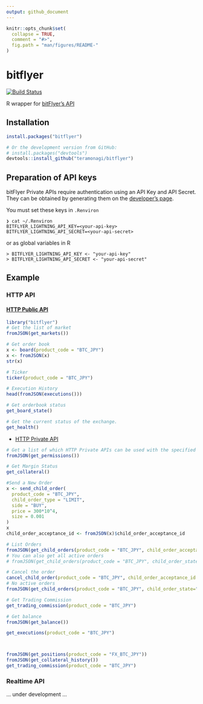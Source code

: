 ```yaml
---
output: github_document
---
```


<!-- README.md is generated from README.Rmd. Please edit that file -->

```r
knitr::opts_chunk$set(
  collapse = TRUE,
  comment = "#>",
  fig.path = "man/figures/README-"
)
```

# bitflyer 

[![Build Status](https://travis-ci.org/teramonagi/bitflyer.svg?branch=master)](https://travis-ci.org/teramonagi/bitflyer)

R wrapper for [bitFlyer's API](https://lightning.bitflyer.com/docs/api)

## Installation

```r
install.packages("bitflyer")

# Or the development version from GitHub:
# install.packages("devtools")
devtools::install_github("teramonagi/bitflyer")
```

## Preparation of API keys
bitFlyer Private APIs require authentication using an API Key and API Secret. 
They can be obtained by generating them on the [developer's page](https://lightning.bitflyer.com/developer).

You must set these keys in `.Renviron`
```
❯ cat ~/.Renviron 
BITFLYER_LIGHTNING_API_KEY=<your-api-key>
BITFLYER_LIGHTNING_API_SECRET=<your-api-secret>
```
or as global variables in R
```
> BITFLYER_LIGHTNING_API_KEY <- "your-api-key"
> BITFLYER_LIGHTNING_API_SECRET <- "your-api-secret"
```

## Example

### HTTP API
#### [HTTP Public API](https://lightning.bitflyer.com/docs/api#http-public-api)

```r
library("bitflyer")
# Get the list of market
fromJSON(get_markets())

# Get order book
x <- board(product_code = "BTC_JPY")
x <- fromJSON(x)
str(x)

# Ticker 
ticker(product_code = "BTC_JPY")

# Execution History
head(fromJSON(executions()))

# Get orderbook status
get_board_state()

# Get the current status of the exchange.
get_health()
```

- [HTTP Private API](https://lightning.bitflyer.com/docs/api#http-private-api)

```r
# Get a list of which HTTP Private APIs can be used with the specified API key
fromJSON(get_permissions())

# Get Margin Status
get_collateral()

#Send a New Order
x <- send_child_order(
  product_code = "BTC_JPY", 
  child_order_type = "LIMIT", 
  side = "BUY", 
  price = 300*10^4, 
  size = 0.001
)
x
child_order_acceptance_id <- fromJSON(x)$child_order_acceptance_id

# List Orders
fromJSON(get_child_orders(product_code = "BTC_JPY", child_order_acceptance_id=child_order_acceptance_id))
# You can also get all active orders
# fromJSON(get_child_orders(product_code = "BTC_JPY", child_order_state="ACTIVE"))

# Cancel the order
cancel_child_order(product_code = "BTC_JPY", child_order_acceptance_id = child_order_acceptance_id)
# No active orders
fromJSON(get_child_orders(product_code = "BTC_JPY", child_order_state="ACTIVE"))

# Get Trading Commission
get_trading_commission(product_code = "BTC_JPY")

# Get balance
fromJSON(get_balance())

get_executions(product_code = "BTC_JPY")



fromJSON(get_positions(product_code = "FX_BTC_JPY"))
fromJSON(get_collateral_history())
get_trading_commission(product_code = "BTC_JPY")

```

### Realtime API
... under development ...
